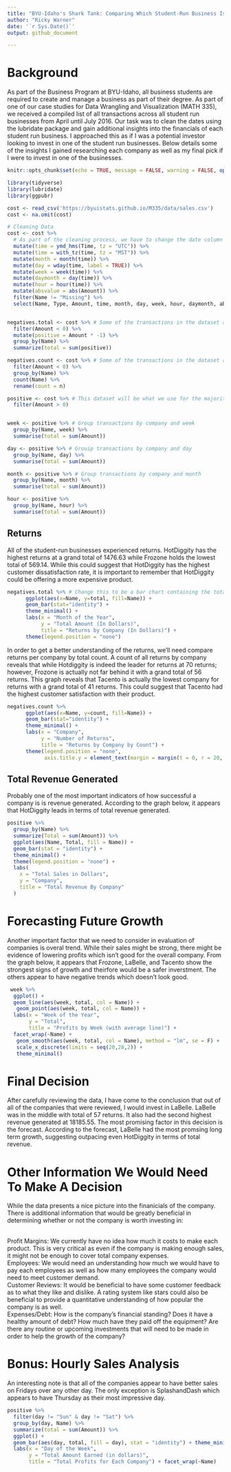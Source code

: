 ```yaml
---
title: "BYU-Idaho's Shark Tank: Comparing Which Student-Run Business Is Worth Investing In"
author: "Ricky Warner"
date: '`r Sys.Date()`'
output: github_document

---
```

# Background

As part of the Business Program at BYU-Idaho, all business students are required to create and manage a business as part of their degree. As part of one of our case studies for Data Wrangling and Visualization (MATH 335), we received a compiled list of all transactions across all student run businesses from April until July 2016. Our task was to clean the dates using the lubridate package and gain additional insights into the financials of each student run business. I approached this as if I was a potential investor looking to invest in one of the student run businesses. Below details some of the insights I gained researching each company as well as my final pick if I were to invest in one of the businesses. 

```r
knitr::opts_chunk$set(echo = TRUE, message = FALSE, warning = FALSE, options(knitr.table.format = "html"))
```

```r
library(tidyverse)
library(lubridate)
library(ggpubr)

```


```r
cost <- read_csv('https://byuistats.github.io/M335/data/sales.csv')
cost <- na.omit(cost) 
```

```r
# Cleaning Data
cost <- cost %>%
  # As part of the cleaning process, we have to change the date column into a lubridate format. We can then change the time zone, and then extrapolate details such as month, day of the week, etc.
  mutate(time = ymd_hms(Time, tz = "UTC")) %>%
  mutate(time = with_tz(time, tz = "MST")) %>%
  mutate(month = month(time)) %>%
  mutate(day = wday(time, label = TRUE)) %>%
  mutate(week = week(time)) %>%
  mutate(daymonth = day(time)) %>%
  mutate(hour = hour(time)) %>%
  mutate(absvalue = abs(Amount)) %>%
  filter(Name != "Missing") %>%
  select(Name, Type, Amount, time, month, day, week, hour, daymonth, absvalue)


negatives.total <- cost %>% # Some of the transactions in the dataset are negative. We'll want to do a bit more research into these values 
  filter(Amount < 0) %>%
  mutate(positive = Amount * -1) %>%
  group_by(Name) %>%
  summarize(total = sum(positive))

negatives.count <- cost %>% # Some of the transactions in the dataset are negative. We'll want to do a bit more research into these values 
  filter(Amount < 0) %>%
  group_by(Name) %>%
  count(Name) %>%
  rename(count = n)

positive <- cost %>% # This dataset will be what we use for the majority of our analysis.
  filter(Amount > 0)


week <- positive %>% # Group transactions by company and week 
  group_by(Name, week) %>%
  summarise(total = sum(Amount))

day <- positive %>% # Grouip transactions by company and day 
  group_by(Name, day) %>%
  summarise(total = sum(Amount))

month <- positive %>% # Group transactions by company and month 
  group_by(Name, month) %>%
  summarise(total = sum(Amount))

hour <- positive %>%
  group_by(Name, hour) %>%
  summarise(total = sum(Amount))

```

## Returns 

All of the student-run businesses experienced returns. HotDiggity has the highest returns at a grand total of 1476.63 while Frozone holds the lowest total of 569.14. While this could suggest that HotDiggity has the highest customer dissatisfaction rate, it is important to remember that HotDiggity could be offering a more expensive product. 

```r
negatives.total %>% # Change this to be a bar chart containing the totals for each company 
      ggplot(aes(x=Name, y=total, fill=Name)) +
      geom_bar(stat="identity") +
      theme_minimal() + 
      labs(x = "Month of the Year",
           y = "Total Amount (In Dollars)",
           title = "Returns by Company (In Dollars)") +
      theme(legend.position = "none")

```

In order to get a better understanding of the returns, we'll need compare returns per company by total count. A count of all returns by company reveals that while Hotdiggity is indeed the leader for returns at 70 returns; however, Frozone is actually not far behind it with a grand total of 56 returns. This graph reveals that Tacento is actually the lowest company for returns with a grand total of 41 returns. This could suggest that Tacento had the highest customer satisfaction with their product. 
```r


negatives.count %>%
      ggplot(aes(x=Name, y=count, fill=Name)) + 
      geom_bar(stat="identity") + 
      theme_minimal() + 
      labs(x = "Company",
           y = "Number of Returns",
           title = "Returns by Company by Count") + 
      theme(legend.position = "none",
            axis.title.y = element_text(margin = margin(t = 0, r = 20, b = 0, l = 0)))


```
  
## Total Revenue Generated

Probably one of the most important indicators of how successful a company is is revenue generated. According to the graph below, it appears that HotDiggity leads in terms of total revenue generated.
```r
positive %>%
  group_by(Name) %>%
  summarize(Total = sum(Amount)) %>%
  ggplot(aes(Name, Total, fill = Name)) + 
  geom_bar(stat = "identity") + 
  theme_minimal() + 
  theme(legend.position = "none") + 
  labs(
    x = "Total Sales in Dollars",
    y = "Company",
    title = "Total Revenue By Company"
  )
```

# Forecasting Future Growth

Another important factor that we need to consider in evaluation of companies is overal trend. While their sales might be strong, there might be evidence of lowering profits which isn't good for the overall company. From the graph below, it appears that Frozone, LaBelle, and Tacento show the strongest signs of growth and theirfore would be a safer inverstment. The others appear to have negative trends which doesn't look good.

```r
 week %>%
  ggplot() + 
  geom_line(aes(week, total, col = Name)) +
   geom_point(aes(week, total, col = Name)) +
  labs(x = "Week of the Year",
       y = "Total",
       title = "Profits by Week (with average line)") +
  facet_wrap(~Name) + 
   geom_smooth(aes(week, total, col = Name), method = "lm", se = F) +
   scale_x_discrete(limits = seq(20,28,2)) +
   theme_minimal()
```


# Final Decision
After carefully reviewing the data, I have come to the conclusion that out of all of the companies that were reviewed, I would invest in LaBelle. LaBelle was in the middle with total of 57 returns. It also had the second highest revenue generated at 18185.55. The most promising factor in this decision is the forecast. According to the forecast, LaBelle had the most promsing long term growth, suggesting outpacing even HotDiggity in terms of total revenue. 

# Other Information We Would Need To Make A Decision
While the data presents a nice picture into the finanicials of the company. There is additional information that would be greatly beneficial in determining whether or not the company is worth investing in:

<br> Profit Margins: We currently have no idea how much it costs to make each product. This is very critical as even if the company is making enough sales, it might not be enough to cover total company expenses. 
<br> Employees: We would need an understanding how much we would have to pay each employees as well as how many employees the company would need to meet customer demand. 
<br> Customer Reviews: It would be beneficial to have some customer feedback as to what they like and dislike. A rating system like stars could also be beneficial to provide a quantitative understanding of how popular the company is as well. 
<br> Expenses/Debt: How is the company's financial standing? Does it have a healthy amount of debt? How much have they paid off the equipment? Are there any routine or upcoming investments that will need to be made in order to help the growth of the company?

# Bonus: Hourly Sales Analysis
 
An interesting note is that all of the companies appear to have better sales on Fridays over any other day. The only exception is SplashandDash which appears to have Thursday as their most impressive day. 
```r

positive %>%
  filter(day != "Sun" & day != "Sat") %>%
  group_by(day, Name) %>%
  summarize(total = sum(Amount)) %>%
  ggplot() +
  geom_bar(aes(day, total, fill = day), stat = "identity") + theme_minimal() +
  labs(x = "Day of the Week",
       y = "Total Amount Earned (in dollars)",
       title = "Total Profits for Each Company") + facet_wrap(~Name)
```



